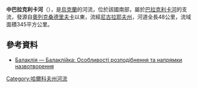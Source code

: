 '''中巴拉克利卡河'''（{{lang-uk|Середня Балаклійка}}），是[[烏克蘭|烏克蘭]]的河流，位於該國南部，屬於[[巴拉克利卡河_(北頓涅茨河支流)|巴拉克利卡河]]的支流，發源自[[奧列克桑德里夫卡_(舍夫琴科韋區)|奧列克桑德里夫卡]]以東，流經[[尼古拉耶夫州|尼古拉耶夫州]]，河道全長48公里，流域面積345平方公里。

==參考資料==
* [http://www.nbuv.gov.ua/portal/soc_gum/Nz/89_4/statti/16.pdf Балаклія — Балаклійка: Особливості розподібнення та напрямки назвотворення]

{{DEFAULTSORT:Середня Балаклійка}}
[[Category:哈爾科夫州河流|Category:哈爾科夫州河流]]


{{Ukraine-river-stub}}